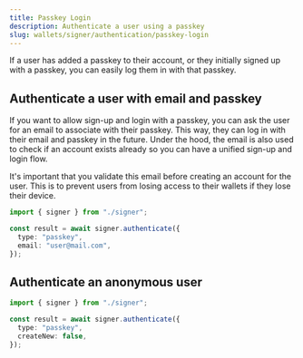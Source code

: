 ```yaml
---
title: Passkey Login
description: Authenticate a user using a passkey
slug: wallets/signer/authentication/passkey-login
---
```


If a user has added a passkey to their account, or they initially signed up with a passkey, you can easily log them in with that passkey.

## Authenticate a user with email and passkey

If you want to allow sign-up and login with a passkey, you can ask the user for an email to associate with their passkey. This way, they can log in with their email and passkey in the future. Under the hood, the email is also used to check if an account exists already so you can have a unified sign-up and login flow.

<Error>
  It's important that you validate this email before creating an account for the
  user. This is to prevent users from losing access to their wallets if they
  lose their device.
</Error>

<CodeBlocks>

```ts twoslash [example.ts]
import { signer } from "./signer";

const result = await signer.authenticate({
  type: "passkey",
  email: "user@mail.com",
});
```

<Markdown src="../../../shared/signer/signer.mdx" />

</CodeBlocks>

## Authenticate an anonymous user

<CodeBlocks>

```ts twoslash [example.ts]
import { signer } from "./signer";

const result = await signer.authenticate({
  type: "passkey",
  createNew: false,
});
```

<Markdown src="../../../shared/signer/signer.mdx" />

</CodeBlocks>
